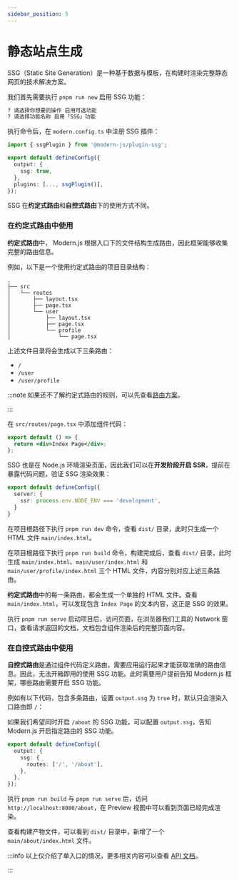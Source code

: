 ```yaml
---
sidebar_position: 5
---
```


# 静态站点生成

SSG（Static Site Generation）是一种基于数据与模板，在构建时渲染完整静态网页的技术解决方案。

我们首先需要执行 `pnpm run new` 启用 SSG 功能：

```bash
? 请选择你想要的操作 启用可选功能
? 请选择功能名称 启用「SSG」功能
```

执行命令后，在 `modern.config.ts` 中注册 SSG 插件：

```ts title="modern.config.ts"
import { ssgPlugin } from '@modern-js/plugin-ssg';

export default defineConfig({
  output: {
    ssg: true,
  },
  plugins: [..., ssgPlugin()],
});
```

SSG 在**约定式路由**和**自控式路由**下的使用方式不同。

### 在约定式路由中使用

**约定式路由**中， Modern.js 根据入口下的文件结构生成路由，因此框架能够收集完整的路由信息。

例如，以下是一个使用约定式路由的项目目录结构：

```
.
├── src
│   └── routes
│       ├── layout.tsx
│       ├── page.tsx
│       └── user
│           ├── layout.tsx
│           ├── page.tsx
│           └── profile
│               └── page.tsx
```

上述文件目录将会生成以下三条路由：

- `/`
- `/user`
- `/user/profile`

:::note
如果还不了解约定式路由的规则，可以先查看[路由方案](/guides/basic-features/routes)。

:::

在 `src/routes/page.tsx` 中添加组件代码：

```jsx title="src/routes/page.tsx"
export default () => {
  return <div>Index Page</div>;
};
```

SSG 也是在 Node.js 环境渲染页面，因此我们可以在**开发阶段开启 SSR**，提前在暴露代码问题，验证 SSG 渲染效果：

```ts title="modern.config.ts"
export default defineConfig({
  server: {
    ssr: process.env.NODE_ENV === 'development',
  }
}
```

在项目根路径下执行 `pnpm run dev` 命令，查看 `dist/` 目录，此时只生成一个 HTML 文件 `main/index.html`。

在项目根路径下执行 `pnpm run build` 命令，构建完成后，查看 `dist/` 目录，此时生成 `main/index.html`、`main/user/index.html` 和 `main/user/profile/index.html` 三个 HTML 文件，内容分别对应上述三条路由。

**约定式路由**中的每一条路由，都会生成一个单独的 HTML 文件。查看 `main/index.html`，可以发现包含 `Index Page` 的文本内容，这正是 SSG 的效果。

执行 `pnpm run serve` 启动项目后，访问页面，在浏览器我们工具的 Network 窗口，查看请求返回的文档，文档包含组件渲染后的完整页面内容。

### 在自控式路由中使用

**自控式路由**是通过组件代码定义路由，需要应用运行起来才能获取准确的路由信息。因此，无法开箱即用的使用 SSG 功能。此时需要用户提前告知 Modern.js 框架，哪些路由需要开启 SSG 功能。

例如有以下代码，包含多条路由，设置 `output.ssg` 为 `true` 时，默认只会渲染入口路由即 `/`：


<SelfRouteExample />

如果我们希望同时开启 `/about` 的 SSG 功能，可以配置 `output.ssg`，告知 Modern.js 开启指定路由的 SSG 功能。

```ts title="modern.config.ts"
export default defineConfig({
  output: {
    ssg: {
      routes: ['/', '/about'],
    },
  },
});
```

执行 `pnpm run build` 与 `pnpm run serve` 后，访问 `http://localhost:8080/about`，在 Preview 视图中可以看到页面已经完成渲染。

查看构建产物文件，可以看到 `dist/` 目录中，新增了一个 `main/about/index.html` 文件。

:::info
以上仅介绍了单入口的情况，更多相关内容可以查看 [API 文档](/configure/app/output/ssg)。

:::
